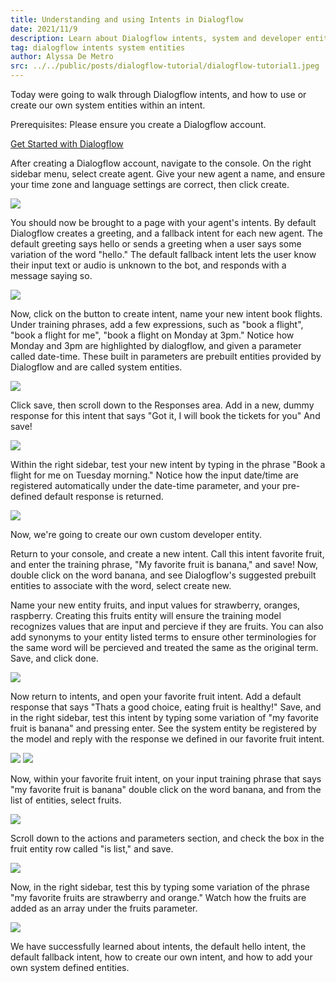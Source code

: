```yaml
---
title: Understanding and using Intents in Dialogflow
date: 2021/11/9
description: Learn about Dialogflow intents, system and developer entities in this tutorial.
tag: dialogflow intents system entities 
author: Alyssa De Metro
src: ../../public/posts/dialogflow-tutorial/dialogflow-tutorial1.jpeg
---
```

Today were going to walk through Dialogflow intents, and how to use or create our own system entities within an intent.

Prerequisites: Please ensure you create a Dialogflow account.

[Get Started with Dialogflow](https://www.dialogflow.cloud.google.com)

After creating a Dialogflow account, navigate to the console. On the right sidebar menu, select create agent. Give your new agent a name, and ensure your time zone and language settings are correct, then click create.

![](../../public/posts/dialogflow-intents-entities-tutorial/dialogflow-intentEntities-image1.jpeg) 

You should now be brought to a page with your agent's intents. By default Dialogflow creates a greeting, and a fallback intent for each new agent. The default greeting says hello or sends a greeting when a user says some variation of the word "hello." The default fallback intent lets the user know their input text or audio is unknown to the bot, and responds with a message saying so.

![](../../public/posts/dialogflow-intents-entities-tutorial/dialogflow-intentEntities-image2.jpeg)

Now, click on the button to create intent, name your new intent book flights. Under training phrases, add a few expressions, such as "book a flight", "book a flight for me", "book a flight on Monday at 3pm." Notice how Monday and 3pm are highlighted by dialogflow, and given a parameter called date-time. These built in parameters are prebuilt entities provided by Dialogflow and are called system entities. 

![](../../public/posts/dialogflow-intents-entities-tutorial/dialogflow-intentEntities-image3.jpeg)

Click save, then scroll down to the Responses area. Add in a new, dummy response for this intent that says "Got it, I will book the tickets for you" And save!

![](../../public/posts/dialogflow-intents-entities-tutorial/dialogflow-intentEntities-image4.jpeg)

Within the right sidebar, test your new intent by typing in the phrase "Book a flight for me on Tuesday morning." Notice how the input date/time are registered automatically under the date-time parameter, and your pre-defined default response is returned.

![](../../public/posts/dialogflow-intents-entities-tutorial/dialogflow-intentEntities-image5.jpeg)

Now, we're going to create our own custom developer entity.

Return to your console, and create a new intent. Call this intent favorite fruit, and enter the training phrase, "My favorite fruit is banana," and save! Now, double click on the word banana, and see Dialogflow's suggested prebuilt entities to associate with the word, select create new.

Name your new entity fruits, and input values for strawberry, oranges, raspberry. Creating this fruits entity will ensure the training model recognizes values that are input and percieve if they are fruits. You can also add synonyms to your entity listed terms to ensure other terminologies for the same word will be percieved and treated the same as the original term. Save, and click done.

![](../../public/posts/dialogflow-intents-entities-tutorial/dialogflow-intentEntities-image6.jpeg)

Now return to intents, and open your favorite fruit intent. Add a default response that says "Thats a good choice, eating fruit is healthy!" Save, and in the right sidebar, test this intent by typing some variation of "my favorite fruit is banana" and pressing enter. See the system entity be registered by the model and reply with the response we defined in our favorite fruit intent.

![](../../public/posts/dialogflow-intents-entities-tutorial/dialogflow-intentEntities-image7.jpeg)
![](../../public/posts/dialogflow-intents-entities-tutorial/dialogflow-intentEntities-image8.jpeg)

Now, within your favorite fruit intent, on your input training phrase that says "my favorite fruit is banana" double click on the word banana, and from the list of entities, select fruits.

![](../../public/posts/dialogflow-intents-entities-tutorial/dialogflow-intentEntities-image9.jpeg)

Scroll down to the actions and parameters section, and check the box in the fruit entity row called "is list," and save.

![](../../public/posts/dialogflow-intents-entities-tutorial/dialogflow-intentEntities-image10.jpeg)

Now, in the right sidebar, test this by typing some variation of the phrase "my favorite fruits are strawberry and orange." Watch how the fruits are added as an array under the fruits parameter.

![](../../public/posts/dialogflow-intents-entities-tutorial/dialogflow-intentEntities-image11.jpeg)

We have successfully learned about intents, the default hello intent, the default fallback intent, how to create our own intent, and how to add your own system defined entities.